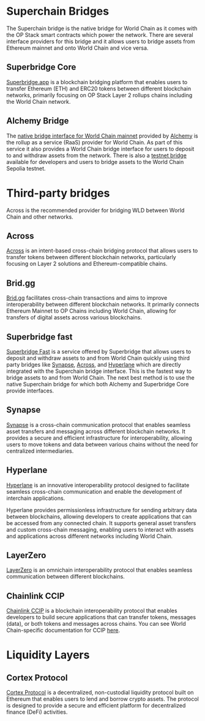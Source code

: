 # Superchain Bridges

The Superchain bridge is the native bridge for World Chain as it comes with the OP Stack smart contracts which power the network. There are several interface providers for this bridge and it allows users to bridge assets from Ethereum mainnet and onto World Chain and vice versa.

## Superbridge Core

[Superbridge.app](https://superbridge.app/world-chain) is a blockchain bridging platform that enables users to transfer Ethereum (ETH) and ERC20 tokens between different blockchain networks, primarily focusing on OP Stack Layer 2 rollups chains including the World Chain network.

## Alchemy Bridge

The [native bridge interface for World Chain mainnet](https://worldchain-mainnet.bridge.alchemy.com/) provided by [Alchemy](https://alchemy.com/) is the rollup as a service (RaaS) provider for World Chain. As part of this service it also provides a World Chain bridge interface for users to deposit to and withdraw assets from the network. There is also a [testnet bridge](https://worldchain-sepolia.bridge.alchemy.com/) available for developers and users to bridge assets to the World Chain Sepolia testnet.

# Third-party bridges

<Note>
	Across is the recommended provider for bridging WLD between World Chain and other networks.
</Note>

## Across

[Across](https://app.across.to/bridge?) is an intent-based cross-chain bridging protocol that allows users to transfer tokens between different blockchain networks, particularly focusing on Layer 2 solutions and Ethereum-compatible chains.

## Brid.gg

[Brid.gg](https://brid.gg/) facilitates cross-chain transactions and aims to improve interoperability between different blockchain networks. It primarily connects Ethereum Mainnet to OP Chains including World Chain, allowing for transfers of digital assets across various blockchains.

## Superbridge fast

[Superbridge Fast](https://superbridge.app/fast) is a service offered by Superbridge that allows users to deposit and withdraw assets to and from World Chain quickly using third party bridges like [Synapse](/world-chain/providers/bridges#synapse), [Across](/world-chain/providers/bridges#across), and [Hyperlane](/world-chain/providers/bridges#hyperlane) which are directly integrated with the Superchain bridge interface. This is the fastest way to bridge assets to and from World Chain.
The next best method is to use the native Superchain bridge for which both Alchemy and Superbridge Core provide interfaces.

## Synapse

[Synapse](https://synapseprotocol.com/) is a cross-chain communication protocol that enables seamless asset transfers and messaging across different blockchain networks. It provides a secure and efficient infrastructure for interoperability, allowing users to move tokens and data between various chains without the need for centralized intermediaries.

## Hyperlane

[Hyperlane](https://hyperlane.xyz/) is an innovative interoperability protocol designed to facilitate seamless cross-chain communication and enable the development of interchain applications.

Hyperlane provides permissionless infrastructure for sending arbitrary data between blockchains, allowing developers to create applications that can be accessed from any connected chain.
It supports general asset transfers and custom cross-chain messaging, enabling users to interact with assets and applications across different networks including World Chain.

## LayerZero

[LayerZero](https://layerzero.network/) is an omnichain interoperability protocol that enables seamless communication between different blockchains.

## Chainlink CCIP

[Chainlink CCIP](https://chain.link/cross-chain) is a blockchain interoperability protocol that enables developers to build secure applications that can transfer tokens, messages (data), or both tokens and messages across chains.
You can see World Chain-specific documentation for CCIP [here](https://docs.chain.link/ccip/directory/mainnet/chain/ethereum-mainnet-worldchain-1).

# Liquidity Layers

## Cortex Protocol

[Cortex Protocol](https://cortexprotocol.com/) is a decentralized, non-custodial liquidity protocol built on Ethereum that enables users to lend and borrow crypto assets. The protocol is designed to provide a secure and efficient platform for decentralized finance (DeFi) activities.
